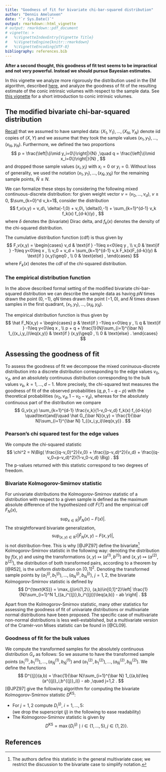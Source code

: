 ```yaml
---
title: "Goodness of fit for bivariate chi-bar-squared distribution"
author: "Dennis Amelunxen"
date: "`r Sys.Date()`"
output: rmarkdown::html_vignette
# output: rmarkdown::pdf_document
# vignette: >
#   %\VignetteIndexEntry{Vignette Title}
#   %\VignetteEngine{knitr::rmarkdown}
#   %\VignetteEncoding{UTF-8}
bibliography: references.bib
---
```


**After a second thought, this goodness of fit test seems to be impractical and not very powerful. Instead we should pursue Bayesian estimates.**

In this vignette we analyze more rigorously the distribution used in the EM algorithm, described [here](estim-conic-intrinsic-volumes-with-EM.html), and analyze the goodness of fit of the resulting estimate of the conic intrinsic volumes with respect to the sample data. See [this vignette](conic-intrinsic-volumes.html) for a short introduction to conic intrinsic volumes.

## The modified bivariate chi-bar-squared distribution {#mod_bivchibarsq}

[Recall](estim-conic-intrinsic-volumes-with-EM.html#setup) that we assumed to have sampled data: $(X_1,Y_1),\ldots,(X_N,Y_N)$ denote iid copies of $(X,Y)$ and we assume that they took the sample values $(x_1,y_1),\ldots,(x_N,y_N)$. Furthermore, we defined the two proportions
$$ p = \frac{\left|\{i\mid y_i=0\}\right|}{N} ,\quad q = \frac{\left|\{i\mid x_i=0\}\right|}{N} , $$
and dropped those sample values $(x_i,y_i)$ with $x_i=0$ or $y_i=0$. Without loss of generality, we used the notation $(x_1,y_1),\ldots,(x_{\bar N},y_{\bar N})$ for the remaining sample points, $\bar N\leq N$.

We can formalize these steps by considering the following mixed continuous-discrete distribution: for given weight vector $v=(v_0,\ldots,v_d)$, $v\geq0$, $\sum_{k=0}^d v_k=1$, consider the distribution
$$ f_v(x,y) = v_d\, \delta(-1,0) + v_0\, \delta(0,-1) + \sum_{k=1}^{d-1} v_k f_k(x) f_{d-k}(y) , $$
where $\delta$ denotes the (bivariate) Dirac delta, and $f_k(x)$ denotes the density of the chi-squared distribution.

The cumulative distribution function (cdf) is thus given by
$$ F_v(x,y) = \begin{cases}
      v_d & \text{if } -1\leq x<0\leq y ,
   \\ v_0 & \text{if } -1\leq y<0\leq x ,
   \\ v_0 + v_d + \sum_{k=1}^{d-1} v_k F_k(x)F_{d-k}(y) & \text{if } (x,y)\geq0 ,
   \\ 0 & \text{else} ,
   \end{cases} $$
where $F_k(x)$ denotes the cdf of the chi-squared distribution.

### The empirical distribution function

In the above described formal setting of the modified bivariate chi-bar-squared distribution we can describe the sample data as having $pN$ times drawn the point $(0,-1)$, $qN$ times drawn the point $(-1, 0)$, and $\bar N$ times drawn samples in the first quadrant, $(x_1,y_1),\ldots,(x_{\bar N},y_{\bar N})$.

The empirical distribution function is thus given by
$$ \hat F_N(x,y) = \begin{cases}
      p & \text{if } -1\leq x<0\leq y ,
   \\ q & \text{if } -1\leq y<0\leq x ,
   \\ p + q + \frac{1}{N}\sum_{i=1}^{\bar N} 1_{(x_i,y_i)\leq(x,y)} & \text{if } (x,y)\geq0 ,
   \\ 0 & \text{else} .
   \end{cases} $$

## Assessing the goodness of fit

To assess the goodness of fit we decompose the mixed coninuous-discrete distribution into a discrete distribution corresponding to the edge values $v_0, v_d$, and an absolutely continuous distribution corresponding to the bulk values $v_k$, $k=1,\ldots,d-1$. More precisely, the chi-squared test measures the goodness of fit of the observed probabilities $(q,p,1-q-p)$ with the theoretical probabilities $(v_0,v_d,1-v_0-v_d)$, whereas for the absolutely continuous part of the distribution we compare
$$ G_v(x,y) \sum_{k=1}^{d-1} \frac{v_k}{1-v_0-v_d} f_k(x) f_{d-k}(y) \quad\text{and}\quad \hat G_{\bar N}(x,y) = \frac{1}{\bar N}\sum_{i=1}^{\bar N} 1_{(x_i,y_i)\leq(x,y)} . $$

### Pearson's chi squared test for the edge values

We compute the chi-squared statistic
$$ \chi^2 = N\Big( \frac{(q-v_0)^2}{v_0} + \frac{(p-v_d)^2}{v_d} + \frac{(q-v_0+p-v_d)^2}{1-v_0-v_d} \Big) . $$
The p-values returned with this statistic correspond to two degrees of freedom.

### Bivariate Kolmogorov-Smirnov statistic

For univariate distributions the Kolmogorov-Smirnov statistic of a distribution with respect to a given sample is defined as the maximum absolute difference of the hypothesized cdf $F(T)$ and the empirical cdf $F_N(x)$,
$$ \sup_{x\in \text{R}} \left|\hat F_N(x)-F(x)\right| . $$
The straightforward bivariate generalization,
$$ \sup_{(x,y)\in \text{R}^2} \left|\hat F_N(x,y)-F(x,y)\right| , $$
is not distribution-free. This is why [@JPZ97] define the bivariate^[The authors define this statistic in the general multivariate case; we restrict the discussion to the bivariate case to simplify notation.] Kolmogorov-Smirnov statistic in the following way: denoting the distribution by $f(x,y)$ and using the transformations $(x,y)\mapsto(a^{(1)},b^{(1)})$ and $(x,y)\mapsto(a^{(2)},b^{(2)})$,
\begin{align*}
   a^{(1)} & = \int_{-\infty}^x\int_{-\infty}^\infty f(s,t)\,dt\,ds , & b^{(1)} & = \frac{\int_{-\infty}^y f(x,t)\,dt}{\int_{-\infty}^\infty f(x,t)\,dt}
\\[1mm] a^{(2)} & = \int_{-\infty}^y\int_{-\infty}^\infty f(s,t)\,ds\,dt , & b^{(2)} & = \frac{\int_{-\infty}^x f(s,y)\,ds}{\int_{-\infty}^\infty f(s,y)\,ds}
\end{align*}
the distribution of both transformed pairs, according to a theorem by [@R52], is the uniform distribution on $[0,1]^2$. Denoting the transformed sample points by $(a^{(j)}_1,b^{(j)}_1),\ldots,(a^{(j)}_N,b^{(j)}_N)$, $j=1,2$, the bivariate Kolmogorov-Smirnov statistic is defined by
$$ D^{\text{KS}} = \max_{j\in\{1,2\}, (a,b)\in[0,1]^2}\left| \frac{1}{N}\sum_{i=1}^N 1_{(a_i^{(j)},b_i^{(j)})\leq(a,b)} - ab \right| . $$

Apart from the Kolmogorov-Smirnov statistic, many other statistics for assessing the goodness of fit of univariate distributions or multivariate normal distributions have been proposed. The specific case of multivariate non-normal distributions is less well-established, but a multivariate version of the Cram&eacute;r-von Mises statistic can be found in [@CL09].

### Goodness of fit for the bulk values

We compute the transformed samples for the absolutely continuous distribution $G_v$ as follows:
\begin{align*}
   a^{(1)} & = \sum_{k=1}^{d-1} \frac{v_k}{1-v_0-v_d} F_k(x) ,
 & b^{(1)} & = \frac{\sum_{k=1}^{d-1} v_k f_k(x)F_{d-k}(y)}{\sum_{k=1}^{d-1} v_kf_k(x)} ,
\\ a^{(2)} & = \sum_{k=1}^{d-1} \frac{v_k}{1-v_0-v_d} F_{d-k}(y) ,
 & b^{(2)} & = \frac{\sum_{k=1}^{d-1} v_k F_k(x)f_{d-k}(y)}{\sum_{k=1}^{d-1} v_k f_{d-k}(y)} .
\end{align*}
So we assume to have the transformed sample points $\big(a^{(1)}_1, b^{(1)}_1\big),\ldots,\big(a^{(1)}_{\bar N}, b^{(1)}_{\bar N}\big)$ and $\big(a^{(2)}_1, b^{(2)}_1\big),\ldots,\big(a^{(2)}_{\bar N}, b^{(2)}_{\bar N}\big)$. We define the functions
$$ D^{(j)}(a,b) = \frac{1}{\bar N}\sum_{i=1}^{\bar N} 1_{(a,b)\leq (a^{(j)}_i,b^{(j)}_i)} - ab ,\quad j=1,2 . $$
[@JPZ97] give the following algorithm for computing the bivariate Kolmogorov-Smirnov statistic $D^{\text{KS}}$:

* For $j=1,2$ compute $D_i^{(j)}$, $i=1,\ldots,5$:  
(we drop the superscript $(j)$ in the following to ease readability)
\begin{align*}
   D_1 & = \max\{D(a_i,b_i)\mid 1\leq i\leq \bar N\} ,
\\ D_2 & = \max\{D(a_\ell,b_i)\mid 1\leq i,\ell\leq \bar N, a_\ell>a_i, b_\ell<b_i \} ,
\\ D_3 & = \tfrac{2}{\bar N} - \min\{D(a_\ell,b_i)\mid 1\leq i,\ell\leq \bar N, a_\ell>a_i, b_\ell<b_i \} ,
\\ D_4 & = \tfrac{1}{\bar N} - \min\{D(1,b_i)\mid 1\leq i\leq \bar N \} ,
\\ D_5 & = \tfrac{1}{\bar N} - \min\{D(a_i,1)\mid 1\leq i\leq \bar N \} .
\end{align*}
* The Kolmogorov-Smirnov statistic is given by
$$ D^{\text{KS}} = \max\big\{ D^{(j)}_i\mid i\in\{1,\ldots,5\}, j\in\{1,2\}\big\} . $$

## References















